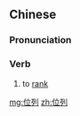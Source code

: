 ==Chinese==
{{zh-forms}}

===Pronunciation===
{{zh-pron
|m=wèiliè
|cat=v
}}

===Verb===
{{zh-verb}}

# to [[rank]]

[[mg:位列]]
[[zh:位列]]